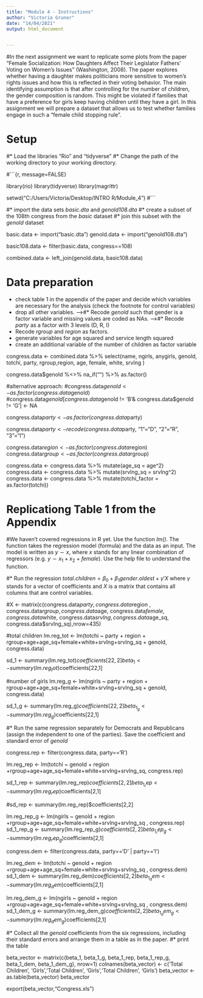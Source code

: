 ```yaml
---
title: "Module 4 - Instructions"
author: "Victoria Gruner"
date: "14/04/2021"
output: html_document


---
```


#In the next assignment we want to replicate some plots from the paper "Female Socialization: How Daughters Affect Their Legislator Fathers' Voting on Women's Issues" (Washington, 2008). The paper explores whether having a daughter makes politicians more sensitive to women's rights issues and how this is reflected in their voting behavior. The main identifying assumption is that after controlling for the number of children, the gender composition is random. This might be violated if families that have a preference for girls keep having children until they have a girl. In this assignment we will prepare a dataset that allows us to test whether families engage in such a "female child stopping rule".


# Setup

#* Load the libraries "Rio" and "tidyverse"
#* Change the path of the working directory to your working directory.

#```{r, message=FALSE}

library(rio)
library(tidyverse)
library(magrittr)

setwd("C:/Users/Victoria/Desktop/INTRO R/Module_4")
#```

#* import the data sets *basic.dta* and *genold108.dta*
#* create a subset of the 108th congress from the *basic* dataset
#* join this subset with the *genold* dataset

basic.data <- import("basic.dta")
genold.data <- import("genold108.dta")

basic108.data <- filter(basic.data, congress==108)

combined.data <- left_join(genold.data, basic108.data)

# Data preparation

* check table 1 in the appendix of the paper and decide which variables are necessary for the analysis (check the footnote for control variables)
* drop all other variables.
----->#* Recode *genold* such that gender is a factor variable and missing values are coded as NAs.
------>#* Recode *party* as a factor with 3 levels (D, R, I)
* Recode *rgroup* and *region* as factors.
* generate variables for age squared and service length squared
* create an additional variable of the number of children as factor variable



congress.data <- combined.data %>% select(name, ngirls, anygirls, genold, totchi, party, rgroup,region, age, female, white, srvlng )

congress.data$genold %<>% na_if("") %>% as.factor()

#alternative approach:
#congress.data$genold <- as.factor(congress.data$genold)
#congress.data$genold[congress.data$genold != 'B'& congress.data$genold != 'G'] <- NA

congress.data$party <- as.factor(congress.data$party)

congress.data$party <- recode(congress.data$party, "1"="D", "2"="R", "3"="I") 


congress.data$region <- as.factor(congress.data$region)
congress.data$rgroup <- as.factor(congress.data$rgroup)

congress.data <- congress.data %>% mutate(age_sq = age^2)
congress.data <- congress.data %>% mutate(srvlng_sq = srvlng^2)
congress.data <- congress.data %>% mutate(totchi_factor = as.factor(totchi))



# Replicationg Table 1 from the Appendix

#We haven't covered regressions in R yet. Use the function *lm()*. The function takes the regression model (formula) and the data as an input. The model is written as $y \sim x$, where $x$ stands for any linear combination of regressors (e.g. $y \sim x_1 + x_2 + female$). Use the help file to understand the function.

#* Run the regression $total.children = \beta_0 + \beta_1 gender.oldest + \gamma'X$ where $\gamma$ stands for a vector of coefficients and $X$ is a matrix that contains all columns that are control variables.\footnote{This is just a short notation instead of writing the full model with all control variables $totchi = \beta_0 + \beta_1 genold + \gamma_1 age + \gamma_2 age^2 + \gamma_3 Democrat + ... + \epsilon$ which quickly gets out of hand for large models.}

#X <- matrix(c(congress.data$party, congress.data$region , congress.data$rgroup , congress.data$age, congress.data$female, congress.data$white, congress.data$srvlng, congress.data$age_sq, congress.data$srvlng_sq),nrow=435)

#total children
lm.reg_tot <- lm(totchi ~ party + region + rgroup+age+age_sq+female+white+srvlng+srvlng_sq + genold, congress.data)

sd_1 <- summary(lm.reg_tot)$coefficients[22,2]
beta_1 <- summary(lm.reg_tot)$coefficients[22,1]

#number of girls
lm.reg_g <- lm(ngirls ~ party + region + rgroup+age+age_sq+female+white+srvlng+srvlng_sq + genold, congress.data)

sd_1_g <- summary(lm.reg_g)$coefficients[22,2]
beta_1_g <- summary(lm.reg_g)$coefficients[22,1]



#* Run the same regression separately for Democrats and Republicans (assign the independent to one of the parties). Save the coefficient and standard error of *genold*

congress.rep <- filter(congress.data, party=='R')

lm.reg_rep <- lm(totchi ~ genold + region +rgroup+age+age_sq+female+white+srvlng+srvlng_sq, congress.rep)

sd_1_rep <- summary(lm.reg_rep)$coefficients[2,2]
beta_1_rep <- summary(lm.reg_rep)$coefficients[2,1]

#sd_rep <- summary(lm.reg_rep)$coefficients[2,2]

lm.reg_rep_g <- lm(ngirls ~ genold + region +rgroup+age+age_sq+female+white+srvlng+srvlng_sq , congress.rep)
sd_1_rep_g <- summary(lm.reg_rep_g)$coefficients[2,2]
beta_1_rep_g <- summary(lm.reg_rep_g)$coefficients[2,1]



congress.dem <- filter(congress.data, party=='D' | party=='I')

lm.reg_dem <- lm(totchi ~ genold + region +rgroup+age+age_sq+female+white+srvlng+srvlng_sq , congress.dem)
sd_1_dem <- summary(lm.reg_dem)$coefficients[2,2]
beta_1_dem <- summary(lm.reg_dem)$coefficients[2,1]


lm.reg_dem_g <- lm(ngirls ~ genold + region +rgroup+age+age_sq+female+white+srvlng+srvlng_sq , congress.dem)
sd_1_dem_g <- summary(lm.reg_dem_g)$coefficients[2,2]
beta_1_dem_g <- summary(lm.reg_dem_g)$coefficients[2,1]



#* Collect all the *genold* coefficients from the six regressions, including their standard errors and arrange them in a table as in the paper.
#* print the table

beta_vector <- matrix(c(beta_1, beta_1_g, beta_1_rep, beta_1_rep_g, beta_1_dem, beta_1_dem_g), nrow=1)
colnames(beta_vector) <- c('Total Children', 'Girls','Total Children', 'Girls','Total Children', 'Girls')
beta_vector <- as.table(beta_vector)
beta_vector

export(beta_vector,"Congress.xls")









